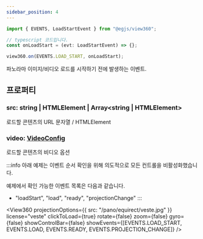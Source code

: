 ```yaml
---
sidebar_position: 4
---
```



```ts
import { EVENTS, LoadStartEvent } from "@egjs/view360";

// typescript 코드입니다.
const onLoadStart = (evt: LoadStartEvent) => {};

view360.on(EVENTS.LOAD_START, onLoadStart);
```

파노라마 이미지/비디오 로드를 시작하기 전에 발생하는 이벤트.

## 프로퍼티
### src: string | HTMLElement | Array<string \| HTMLElement>
로드할 콘텐츠의 URL 문자열 / HTMLElement

### video: [VideoConfig](/docs/api/Interface/VideoConfig)
로드할 콘텐츠의 비디오 옵션

:::info
아래 예제는 이벤트 순서 확인을 위해 의도적으로 모든 컨트롤을 비활성화했습니다.

예제에서 확인 가능한 이벤트 목록은 다음과 같습니다.
- "loadStart", "load", "ready", "projectionChange"
:::

<View360
  projectionOptions={{
    src: "/pano/equirect/veste.jpg"
  }}
  license="veste"
  clickToLoad={true}
  rotate={false}
  zoom={false}
  gyro={false}
  showControlBar={false}
  showEvents={[EVENTS.LOAD_START, EVENTS.LOAD, EVENTS.READY, EVENTS.PROJECTION_CHANGE]} />
